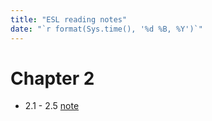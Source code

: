 ```yaml
---
title: "ESL reading notes"
date: "`r format(Sys.time(), '%d %B, %Y')`"
---
```


# Chapter 2

* 2.1 - 2.5 [note](c2_21_25.html)
